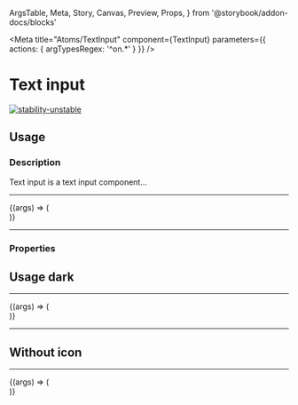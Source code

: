   ArgsTable,
  Meta,
  Story,
  Canvas,
  Preview,
  Props,
} from '@storybook/addon-docs/blocks'

<Meta
  title="Atoms/TextInput"
  component={TextInput}
  parameters={{ actions: { argTypesRegex: '^on.*' } }}
/>


# Text input

[![stability-unstable](https://img.shields.io/badge/stability-unstable-yellow.svg)](https://github.com/emersion/stability-badges#unstable)

## Usage

### Description

Text input is a text input component...

---
<Canvas>
  <Story
    name="Usage"
    argTypes={{ 
    }}
    args={{
      icon: 'Search'
    }}
  >
    {(args) => (
      <div className='theme--light' style={{ width: '340px', padding: '10px 0 10px' }}>
        <TextInput {...args } />
      </div>
    )}
  </Story>
</Canvas>

---

### Properties

<ArgsTable story="Usage" />

## Usage dark

---
<Canvas>
  <Story
    name="Usage Dark"
    argTypes={{ 
    }}
    args={{
      icon: 'Meetup'
    }}
  >
    {(args) => (
      <div className='theme--dark' style={{ width: '340px', padding: '10px 0 10px' }}>
        <TextInput {...args } />
      </div>
    )}
  </Story>
</Canvas>

---

## Without icon

---
<Canvas>
  <Story
    name="No icons"
    argTypes={{ 
    }}
    args={{
      icon: undefined,
      placeholder: 'Search...',
      size: 'small'
    }}
  >
    {(args) => (
      <div className='theme--light' style={{ width: '340px', padding: '10px 0 10px' }}>
        <TextInput {...args } />
      </div>
    )}
  </Story>
</Canvas>
